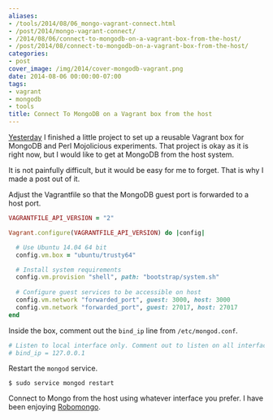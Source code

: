 ```yaml
---
aliases:
- /tools/2014/08/06_mongo-vagrant-connect.html
- /post/2014/mongo-vagrant-connect/
- /2014/08/06/connect-to-mongodb-on-a-vagrant-box-from-the-host/
- /post/2014/08/connect-to-mongodb-on-a-vagrant-box-from-the-host/
categories:
- post
cover_image: /img/2014/cover-mongodb-vagrant.png
date: 2014-08-06 00:00:00-07:00
tags:
- vagrant
- mongodb
- tools
title: Connect To MongoDB on a Vagrant box from the host
---
```


[Yesterday]: /post/2014/08/trusty-mongo-mojo-box

[Yesterday][] I finished a little project to set up a reusable Vagrant box
for MongoDB and Perl Mojolicious experiments. That project is okay as
it is right now, but I would like to get at MongoDB from the host system.

It is not painfully difficult, but it would be easy for me to forget.
That is why I made a post out of it.

Adjust the Vagrantfile so that the MongoDB guest port is forwarded to
a host port.

``` ruby
VAGRANTFILE_API_VERSION = "2"

Vagrant.configure(VAGRANTFILE_API_VERSION) do |config|

  # Use Ubuntu 14.04 64 bit
  config.vm.box = "ubuntu/trusty64"

  # Install system requirements
  config.vm.provision "shell", path: "bootstrap/system.sh"
  
  # Configure guest services to be accessible on host
  config.vm.network "forwarded_port", guest: 3000, host: 3000
  config.vm.network "forwarded_port", guest: 27017, host: 27017
end
```

Inside the box, comment out the `bind_ip` line from `/etc/mongod.conf`.

``` bash
# Listen to local interface only. Comment out to listen on all interfaces.
# bind_ip = 127.0.0.1
```

Restart the `mongod` service.

```
$ sudo service mongod restart
```

[Robomongo]: http://robomongo.org/

Connect to Mongo from the host using whatever interface you prefer.
I have been enjoying [Robomongo][].
